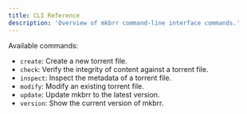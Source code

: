 ```yaml
---
title: CLI Reference
description: 'Overview of mkbrr command-line interface commands.'
---
```


Available commands:
- `create`: Create a new torrent file.
- `check`: Verify the integrity of content against a torrent file.
- `inspect`: Inspect the metadata of a torrent file.
- `modify`: Modify an existing torrent file.
- `update`: Update mkbrr to the latest version.
- `version`: Show the current version of mkbrr.
